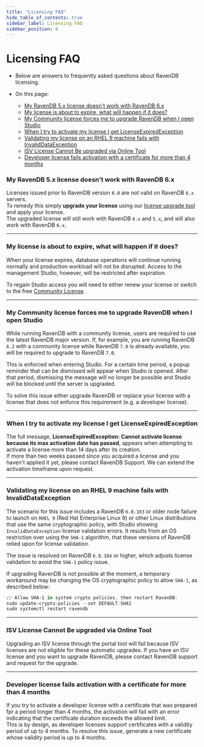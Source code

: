 ```yaml
---
title: "Licensing FAQ"
hide_table_of_contents: true
sidebar_label: Licensing FAQ
sidebar_position: 6
---
```



# Licensing FAQ
<Admonition type="note" title="">

* Below are answers to frequently asked questions about RavenDB licensing.

* On this page:
    * [My RavenDB 5.x license doesn't work with RavenDB 6.x](../../start/licensing/licensing-faq#my-ravendb-5x-license-doesnt-work-with-ravendb-6x)  
    * [My license is about to expire, what will happen if it does?](../../start/licensing/licensing-faq#my-license-is-about-to-expire-what-will-happen-if-it-does)  
    * [My Community license forces me to upgrade RavenDB when I open Studio](../../start/licensing/licensing-faq#my-community-license-forces-me-to-upgrade-ravendb-when-i-open-studio)  
    * [When I try to activate my license I get LicenseExpiredException](../../start/licensing/licensing-faq#when-i-try-to-activate-my-license-i-get-licenseexpiredexception)
    * [Validating my license on an RHEL 9 machine fails with InvalidDataException](../../start/licensing/licensing-faq#validating-my-license-on-an-rhel-9-machine-fails-with-invaliddataexception)
    * [ISV License Cannot Be upgraded via Online Tool](../../start/licensing/licensing-faq#isv-license-cannot-be-upgraded-via-online-tool)
    * [Developer license fails activation with a certificate for more than 4 months](../../start/licensing/licensing-faq#developer-license-fails-activation-with-a-certificate-for-more-than-4-months)

</Admonition>

### My RavenDB 5.x license doesn't work with RavenDB 6.x

Licenses issued prior to RavenDB version `6.0` are not valid on RavenDB `6.x` servers.  
To remedy this simply **upgrade your license** using our [license upgrade tool](https://customers.ravendb.net/upgrade-to-6-license) and apply your license.  
The upgraded license will still work with RavenDB `4.x` and `5.x`, and will also work with RavenDB `6.x`.  

<hr />

### My license is about to expire, what will happen if it does?

When your license expires, database operations will continue running normally and production workload will not be disrupted. Access to the management Studio, however, will be restricted after expiration.  

To regain Studio access you will need to either renew your license or switch to the free [Community License](../../start/licensing/licensing-overview#community).

<hr />

### My Community license forces me to upgrade RavenDB when I open Studio

While running RavenDB with a community license, users are required to use the latest RavenDB major version. If, for example, you are running RavenDB `6.2` with a community license while RavenDB `7.0` is already available, you will be required to upgrade to RavenDB `7.0`.  

This is enforced when entering Studio. For a certain time period, a popup reminder that can be dismissed will appear when Studio is opened. After that period, dismissing the message will no longer be possible and Studio will be blocked until the server is upgraded.  

To solve this issue either upgrade RavenDB or replace your license with a license that does not enforce this requirement (e.g. a developer license).

<hr />

### When I try to activate my license I get LicenseExpiredException

The full message, **LicenseExpiredException: Cannot activate license because its max activation date has passed**, appears when attempting to activate a license more than 14 days after its creation.  
If more than two weeks passed since you acquired a license and you haven't applied it yet, please contact RavenDB Support. We can extend the activation timeframe upon request.

<hr />

### Validating my license on an RHEL 9 machine fails with InvalidDataException

The scenario for this issue includes a RavenDB `6.0.103` or older node failure to launch on `RHEL 9` (Red Hat Enterprise Linux 9) or other Linux distributions that use the same cryptographic policy, with Studio showing `InvalidDataException` license validation errors. It results from an OS restriction over using the `SHA-1` algorithm, that these versions of RavenDB relied upon for license validation.  

The issue is resolved on RavenDB `6.0.104` or higher, which adjusts license validation to avoid the `SHA-1` policy issue.

If upgrading RavenDB is not possible at the moment, a temporary workaround may be changing the OS cryptographic policy to allow `SHA-1`, as described below:
```powershell
// Allow SHA-1 in system crypto policies, then restart RavenDB:  
sudo update-crypto-policies --set DEFAULT:SHA1 
sudo systemctl restart ravendb
```

<hr />

### ISV License Cannot Be upgraded via Online Tool

Upgrading an ISV license through the portal tool will fail because ISV licenses are not eligible for these automatic upgrades.
If you have an ISV license and you want to upgrade RavenDB, please contact RavenDB support and request for the upgrade.  

<hr />

### Developer license fails activation with a certificate for more than 4 months

If you try to activate a developer license with a certificate that was prepared fpr a period longer than 4 months, the activation will fail with an error indicating that the certificate duration exceeds the allowed limit.  
This is by design, as developer licenses support certificates with a validity period of up to 4 months.
To resolve this issue, generate a new certificate whose validity period is up to 4 months.  